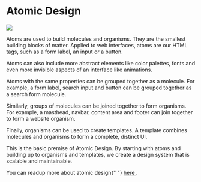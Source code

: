 
<Meta title="Technology/3. Atomic Design" />

<Story name="default">
  <h1>Atomic Design</h1>
  <img
    style={{ maxWidth: "100%" }}
    src="https://miro.medium.com/v2/resize:fit:1400/format:webp/1*fOVQj8dgr1Oobj3Uta24JQ.png"
  />
  <p>
    Atoms are used to build molecules and organisms. They are the smallest
    building blocks of matter. Applied to web interfaces, atoms are our HTML
    tags, such as a form label, an input or a button.
  </p>
  <p>
    Atoms can also include more abstract elements like color palettes, fonts and
    even more invisible aspects of an interface like animations.
  </p>
  <p>
    Atoms with the same properties can be grouped together as a molecule. For
    example, a form label, search input and button can be grouped together as a
    search form molecule.
  </p>
  <p>
    Similarly, groups of molecules can be joined together to form organisms. For
    example, a masthead, navbar, content area and footer can join together to
    form a website organism.
  </p>
  <p>
    Finally, organisms can be used to create templates. A template combines
    molecules and organisms to form a complete, distinct UI.
  </p>
  <p>
    This is the basic premise of Atomic Design. By starting with atoms and
    building up to organisms and templates, we create a design system that is
    scalable and maintainable.
  </p>
  <p>
    You can readup more about atomic design{" "}
    <a target="__blank" href="https://atomicdesign.bradfrost.com/chapter-2/">
      here
    </a>
    .
  </p>
</Story>
